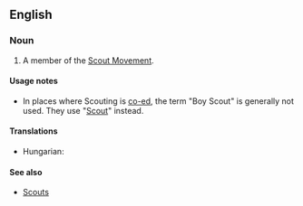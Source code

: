==English==

===Noun===
{{en-noun|sg=[[boy|Boy]] [[Scout]]}}

# A member of the [[w:Scouting|Scout Movement]].

====Usage notes====
* In places where Scouting is [[co-ed]], the term "Boy Scout" is generally not used. They use "[[Scout]]" instead.

====Translations====
{{trans-top|a member of the Scout Movement}}
* Hungarian: {{t-|hu|cserkészfiú}}
{{trans-mid}}
{{trans-bottom}}

====See also====
* [[Scouts]]